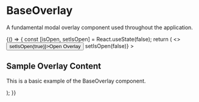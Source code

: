 
<Meta title="Components/BaseOverlay" component={BaseOverlay} />

# BaseOverlay

A fundamental modal overlay component used throughout the application.

<Canvas>
  <Story name="Default">
    {() => {
      const [isOpen, setIsOpen] = React.useState(false);
      return (
        <>
          <button onClick={() => setIsOpen(true)}>Open Overlay</button>
          <BaseOverlay 
            visible={isOpen} 
            onClose={() => setIsOpen(false)}
          >
            <div className="p-4">
              <h2 className="text-lg font-semibold mb-2">Sample Overlay Content</h2>
              <p>This is a basic example of the BaseOverlay component.</p>
            </div>
          </BaseOverlay>
        </>
      );
    }}
  </Story>
</Canvas>
